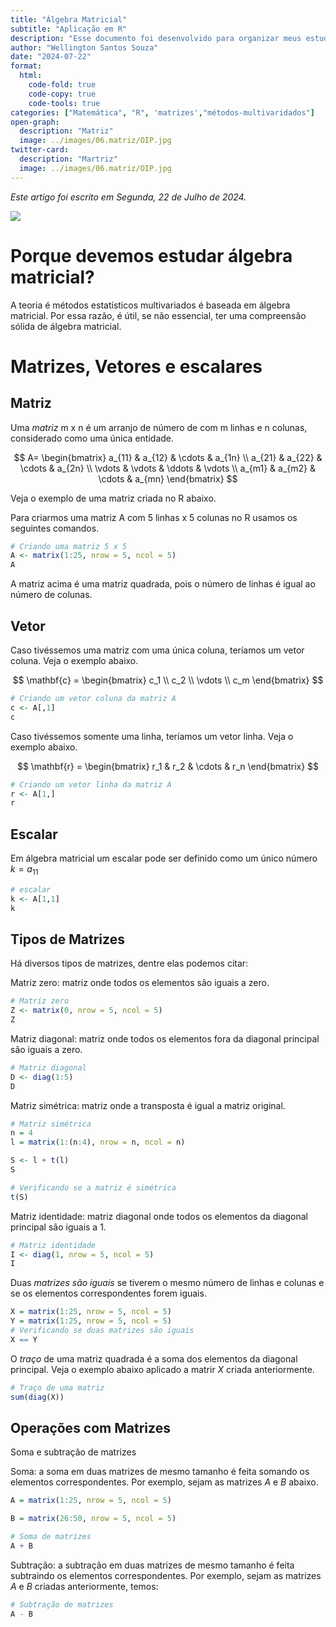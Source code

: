 ```yaml
---
title: "Álgebra Matricial"
subtitle: "Aplicação em R"
description: "Esse documento foi desenvolvido para organizar meus estudos em álgebra matricial aplicada em R. Aqui você encontrará conceitos, definições, propriedades e aplicações de matrizes e vetores em R."
author: "Wellington Santos Souza"
date: "2024-07-22"
format: 
  html:
    code-fold: true
    code-copy: true
    code-tools: true
categories: ["Matemática", "R", 'matrizes',"métodos-multivaridados"]
open-graph:
  description: "Matriz"
  image: ../images/06.matriz/OIP.jpg
twitter-card:
  description: "Martriz"
  image: ../images/06.matriz/OIP.jpg
---
```


*Este artigo foi escrito em Segunda, 22 de Julho de 2024.*

![](../images/06.matriz/OIP.jpg){fig-alt="Matriz" fig-title="Matriz"}

# Porque devemos estudar álgebra matricial?

A teoria é métodos estatísticos multivariados é baseada em álgebra matricial. Por essa razão, é útil, se não essencial, ter uma compreensão sólida de álgebra matricial.

# Matrizes, Vetores e escalares

## Matriz

Uma *matriz* m x n é um arranjo de número de com m linhas e n colunas, considerado como uma única entidade.

$$
A=
\begin{bmatrix}
    a_{11} & a_{12} & \cdots & a_{1n} \\
    a_{21} & a_{22} & \cdots & a_{2n} \\
    \vdots & \vdots & \ddots & \vdots \\
    a_{m1} & a_{m2} & \cdots & a_{mn}
\end{bmatrix}
$$

Veja o exemplo de uma matriz criada no R abaixo.

Para criarmos uma matriz A com 5 linhas x 5 colunas no R usamos os seguintes comandos.

```r
# Criando uma matriz 5 x 5
A <- matrix(1:25, nrow = 5, ncol = 5)
A
```

A matriz acima é uma matriz quadrada, pois o número de linhas é igual ao número de colunas.

## Vetor

Caso tivéssemos uma matriz com uma única coluna, teríamos um vetor coluna. Veja o exemplo abaixo.

$$
\mathbf{c} = \begin{bmatrix}
    c_1 \\
    c_2 \\
    \vdots \\
    c_m
\end{bmatrix}
$$

```r
# Criando um vetor coluna da matriz A
c <- A[,1]
c
```

Caso tivéssemos somente uma linha, teríamos um vetor linha. Veja o exemplo abaixo.

$$
\mathbf{r} = \begin{bmatrix}
    r_1 & r_2 & \cdots & r_n
\end{bmatrix}
$$

```r
# Criando um vetor linha da matriz A
r <- A[1,]
r
```

## Escalar

Em álgebra matricial um escalar pode ser definido como um único número $k = a_{11}$
```r
# escalar
k <- A[1,1]
k
```


## Tipos de Matrizes

Há diversos tipos de matrizes, dentre elas podemos citar:

Matriz zero: matriz onde todos os elementos são iguais a zero.
```r
# Matriz zero
Z <- matrix(0, nrow = 5, ncol = 5)
Z
```
Matriz diagonal: matriz onde todos os elementos fora da diagonal principal são iguais a zero.
```r
# Matriz diagonal
D <- diag(1:5)
D
```

Matriz simétrica: matriz onde a transposta é igual a matriz original.
```r
# Matriz simétrica
n = 4
l = matrix(1:(n:4), nrow = n, ncol = n)

S <- l + t(l)
S
```
```r
# Verificando se a matriz é simétrica
t(S)
```

Matriz identidade: matriz diagonal onde todos os elementos da diagonal principal são iguais a 1.
```r
# Matriz identidade
I <- diag(1, nrow = 5, ncol = 5)
I
```

Duas _matrizes são iguais_ se tiverem o mesmo número de linhas e colunas e se os elementos correspondentes forem iguais.

```r
X = matrix(1:25, nrow = 5, ncol = 5)
Y = matrix(1:25, nrow = 5, ncol = 5)
# Verificando se duas matrizes são iguais
X == Y
```

O _traço_ de uma matriz quadrada é a soma dos elementos da diagonal principal. Veja o exemplo abaixo aplicado a matrir $X$ criada anteriormente.
```r
# Traço de uma matriz
sum(diag(X))
```

## Operações com Matrizes

Soma e subtração de matrizes

Soma: a soma em duas matrizes de mesmo tamanho é feita somando os elementos correspondentes.
Por exemplo, sejam as matrizes $A$ e $B$ abaixo.

```r
A = matrix(1:25, nrow = 5, ncol = 5)

B = matrix(26:50, nrow = 5, ncol = 5)

# Soma de matrizes
A + B
```


Subtração: a subtração em duas matrizes de mesmo tamanho é feita subtraindo os elementos correspondentes. Por exemplo, sejam as matrizes $A$ e $B$ criadas anteriormente, temos:

```r
# Subtração de matrizes
A - B
```













